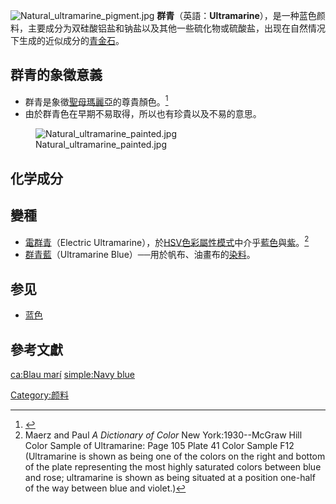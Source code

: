 {{Other uses|other=日本組合YOASOBI的同名歌曲|群青 (歌曲)}}
{{Infobox color
|title=群青
|textcolor=#ffffff
|mod=hex
|10098f
}}
{{Infobox color
|title=電群青
|textcolor=#ffffff
|mod=hex
|3F00FF
}}
{{Infobox color
|title=群青藍
|textcolor=#000000
|mod=hex
|4166F5
|source=[[:File:Natural_ultramarine_painted.jpg|Internet]]
}}
[[File:Natural_ultramarine_pigment.jpg|thumbnail]]
'''群青'''（英語：'''Ultramarine'''），是一种蓝色颜料，主要成分为双硅酸铝盐和钠盐以及其他一些硫化物或硫酸盐，出现在自然情况下生成的近似成分的[[青金石|青金石]]。

==群青的象徵意義==
*群青是象徵[[聖母瑪麗亞|聖母瑪麗亞]]的尊貴顏色。<ref>{{Cite web |url=http://www.qlady.net.tw/front/bin/ptlist.phtml?Category=291261 |title=藍色的訊息 |accessdate=2010-02-09 |archiveurl=https://web.archive.org/web/20150604221012/http://www.qlady.net.tw/front/bin/ptlist.phtml?Category=291261 |archivedate=2015-06-04 |deadurl=yes }}</ref>
*由於群青色在早期不易取得，所以也有珍貴以及不易的意思。

[[File:Natural_ultramarine_painted.jpg|thumbnail]]

==化学成分==

==變種==
*[[電群青|電群青]]（Electric Ultramarine），於[[HSV色彩屬性模式|HSV色彩屬性模式]]中介乎[[藍色|藍色]]與[[雪青色|紫]]。<ref> Maerz and Paul ''A Dictionary of Color'' New York:1930--McGraw Hill Color Sample of Ultramarine: Page 105 Plate 41 Color Sample F12 (Ultramarine is shown as being one of the colors on the right and bottom of the plate representing the most highly saturated colors between blue and rose; ultramarine is shown as being situated at a position one-half of the way between blue and violet.) </ref> 
*[[群青藍|群青藍]]（Ultramarine Blue）──用於帆布、油畫布的[[染料|染料]]。

==参见==
*[[蓝色|蓝色]]

==參考文獻==
{{reflist}}

[[Category:颜料|Category:颜料]]
{{Shades of blue}}

[[ca:Blau_marí|ca:Blau marí]]
[[simple:Navy_blue|simple:Navy blue]]